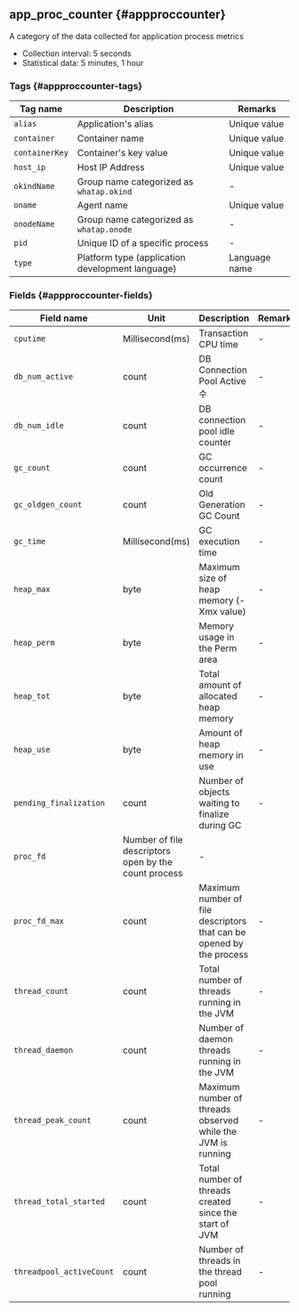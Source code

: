 ## app_proc_counter {#appproccounter}

A category of the data collected for application process metrics

- Collection interval: 5 seconds
- Statistical data: 5 minutes, 1 hour

### Tags {#appproccounter-tags}

<div className="c3-30-60-10">

| Tag name       | Description                                                         | Remarks       |
| -------------- | ------------------------------------------------------------------- | ------------- |
| `alias`        | Application's alias                                                 | Unique value  |
| `container`    | Container name                                                      | Unique value  |
| `containerKey` | Container's key value                                               | Unique value  |
| `host_ip`      | Host IP Address                                                     | Unique value  |
| `okindName`    | Group name categorized as `whatap.okind`                            | -             |
| `oname`        | Agent name                                                          | Unique value  |
| `onodeName`    | Group name categorized as `whatap.onode`                            | -             |
| `pid`          | Unique ID of a specific process                                     | -             |
| `type`         | Platform type (application development language) | Language name |

</div>

### Fields {#appproccounter-fields}

<div className="c4-20-10-50-10">

| Field name               | Unit                                                 | Description                                                          | Remarks |
| ------------------------ | ---------------------------------------------------- | -------------------------------------------------------------------- | ------- |
| `cputime`                | Millisecond(ms)                   | Transaction CPU time                                                 | -       |
| `db_num_active`          | count                                                | DB Connection Pool Active 수                                          | -       |
| `db_num_idle`            | count                                                | DB connection pool idle counter                                      | -       |
| `gc_count`               | count                                                | GC occurrence count                                                  | -       |
| `gc_oldgen_count`        | count                                                | Old Generation GC Count                                              | -       |
| `gc_time`                | Millisecond(ms)                   | GC execution time                                                    | -       |
| `heap_max`               | byte                                                 | Maximum size of heap memory (-Xmx value)          | -       |
| `heap_perm`              | byte                                                 | Memory usage in the Perm area                                        | -       |
| `heap_tot`               | byte                                                 | Total amount of allocated heap memory                                | -       |
| `heap_use`               | byte                                                 | Amount of heap memory in use                                         | -       |
| `pending_finalization`   | count                                                | Number of objects waiting to finalize during GC                      | -       |
| `proc_fd`                | Number of file descriptors open by the count process | -                                                                    |         |
| `proc_fd_max`            | count                                                | Maximum number of file descriptors that can be opened by the process | -       |
| `thread_count`           | count                                                | Total number of threads running in the JVM                           | -       |
| `thread_daemon`          | count                                                | Number of daemon threads running in the JVM                          | -       |
| `thread_peak_count`      | count                                                | Maximum number of threads observed while the JVM is running          | -       |
| `thread_total_started`   | count                                                | Total number of threads created since the start of JVM               | -       |
| `threadpool_activeCount` | count                                                | Number of threads in the thread pool running                         | -       |

</div>
